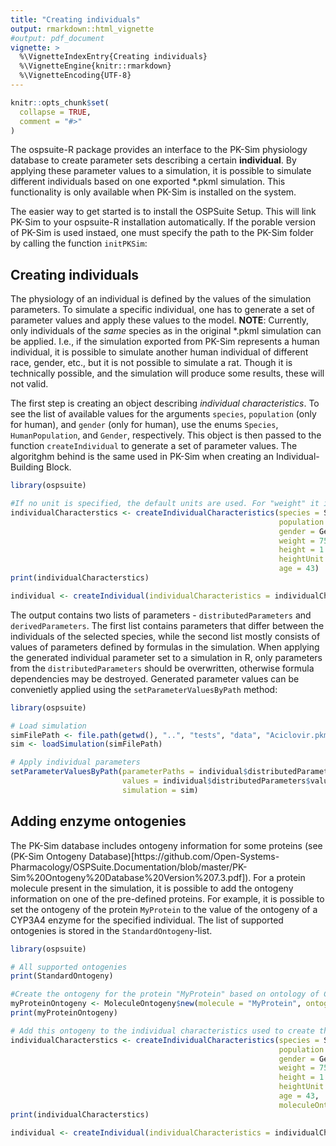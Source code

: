 ```yaml
---
title: "Creating individuals"
output: rmarkdown::html_vignette
#output: pdf_document
vignette: >
  %\VignetteIndexEntry{Creating individuals}
  %\VignetteEngine{knitr::rmarkdown}
  %\VignetteEncoding{UTF-8}
---
```


```r
knitr::opts_chunk$set(
  collapse = TRUE,
  comment = "#>"
)
```

The ospsuite-R package provides an interface to the PK-Sim physiology database to create parameter sets describing a certain **individual**. By applying these parameter values to a simulation, it is possible to simulate different individuals based on one exported *.pkml simulation. 
This functionality is only available when PK-Sim is installed on the system.

The easier way to get started is to install the OSPSuite Setup. This will link PK-Sim to your ospsuite-R installation automatically. 
If the porable version of PK-Sim is used instaed,  one must specify the path to the PK-Sim folder by calling the function `initPKSim`:

## Creating individuals
The physiology of an individual is defined by the values of the simulation parameters. To simulate a specific individual, one has to generate a set of parameter values and apply these values to the model. **NOTE**: Currently, only individuals of the *same* species as in the original *.pkml simulation can be applied. I.e., if the simulation exported from PK-Sim represents a human individual, it is possible to simulate another human individual of different race, gender, etc., but it is not possible to simulate a rat. Though it is technically possible, and the simulation will produce some results, these will not valid.

The first step is creating an object describing *individual characteristics*. To see the list of available values for the arguments `species`, `population` (only for human), and `gender` (only for human), use the enums `Species`, `HumanPopulation`, and `Gender`, respectively. This object is then passed to the function `createIndividual` to generate a set of parameter values. The algoritghm behind is the same used in PK-Sim when creating an Individual-Building Block.

```r
library(ospsuite)

#If no unit is specified, the default units are used. For "weight" it is "kg", for "age" it is "year(s)".
individualCharacterstics <- createIndividualCharacteristics(species = Species$Human,
                                                            population = HumanPopulation$Japanese_Population,
                                                            gender = Gender$Female,
                                                            weight = 75,
                                                            height = 1.75,
                                                            heightUnit = "m",
                                                            age = 43)
print(individualCharacterstics)

individual <- createIndividual(individualCharacteristics = individualCharacterstics)
```

The output contains two lists of parameters - `distributedParameters` and `derivedParameters`. The first list contains parameters that differ between the individuals of the selected species, while the second list mostly consists of values of parameters defined by formulas in the simulation. When applying the generated individual parameter set to a simulation in R, only parameters from the `distributedParameters` should be overwritten, otherwise formula dependencies may be destroyed. Generated parameter values can be convenietly applied using the `setParameterValuesByPath` method:

```r
library(ospsuite)

# Load simulation
simFilePath <- file.path(getwd(), "..", "tests", "data", "Aciclovir.pkml", fsep = .Platform$file.sep)
sim <- loadSimulation(simFilePath)

# Apply individual parameters
setParameterValuesByPath(parameterPaths = individual$distributedParameters$paths,
                         values = individual$distributedParameters$values,
                         simulation = sim)
```

## Adding enzyme ontogenies
The PK-Sim database includes ontogeny information for some proteins (see (PK-Sim Ontogeny Database)[https://github.com/Open-Systems-Pharmacology/OSPSuite.Documentation/blob/master/PK-Sim%20Ontogeny%20Database%20Version%207.3.pdf]). For a protein molecule present in the simulation, it is possible to add the ontogeny information on one of the pre-defined proteins. For example, it is possible to set the ontogeny of the protein `MyProtein` to the value of the ontogeny of a CYP3A4 enzyme for the specified individual. The list of supported ontogenies is stored in the `StandardOntogeny`-list.

```r
library(ospsuite)

# All supported ontogenies
print(StandardOntogeny)

#Create the ontogeny for the protein "MyProtein" based on ontology of CYP3A4
myProteinOntogeny <- MoleculeOntogeny$new(molecule = "MyProtein", ontogeny = StandardOntogeny$CYP3A4)
print(myProteinOntogeny)

# Add this ontogeny to the individual characteristics used to create the individual parameters set
individualCharacterstics <- createIndividualCharacteristics(species = Species$Human,
                                                            population = HumanPopulation$Japanese_Population,
                                                            gender = Gender$Female,
                                                            weight = 75,
                                                            height = 1.75,
                                                            heightUnit = "m",
                                                            age = 43,
                                                            moleculeOntogenies = myProteinOntogeny)
print(individualCharacterstics)

individual <- createIndividual(individualCharacteristics = individualCharacterstics)
```
